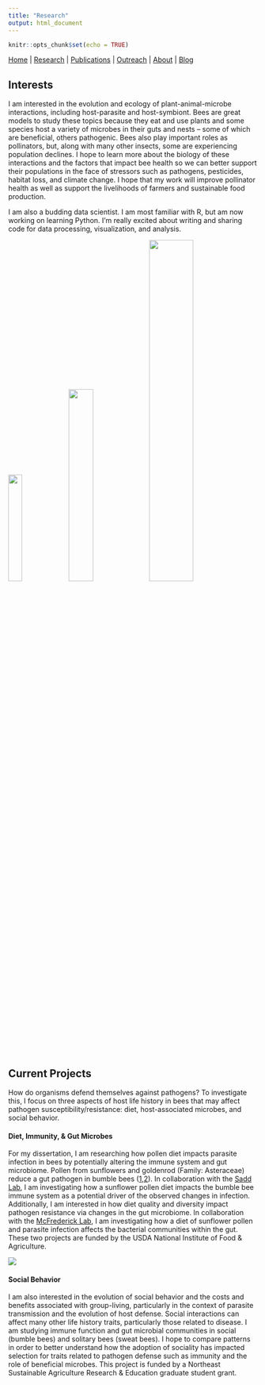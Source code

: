 ```yaml
---
title: "Research"
output: html_document
---
```


```r
knitr::opts_chunk$set(echo = TRUE)
```

[Home](index.html)  |  [Research](research.html)  |  [Publications](pubs.html)  |  [Outreach](outreach.html)  |  [About](about.html) | [Blog](blog.html)

## Interests

I am interested in the evolution and ecology of plant-animal-microbe interactions, including host-parasite and host-symbiont. Bees are great models to study these topics because they eat and use plants and some species host a variety of microbes in their guts and nests -- some of which are beneficial, others pathogenic. Bees also play important roles as pollinators, but, along with many other insects, some are experiencing population declines. I hope to learn more about the biology of these interactions and the factors that impact bee health so we can better support their populations in the face of stressors such as pathogens, pesticides, habitat loss, and climate change. I hope that my work will improve pollinator health as well as support the livelihoods of farmers and sustainable food production. 

I am also a budding data scientist. I am most familiar with R, but am now working on learning Python. I'm really excited about writing and sharing code for data processing, visualization, and analysis.

<img src="images/IMG_7741.JPG" width="23.5%"> <img src="images/IMG_6104.JPG" width="31.5%"> <img src="images/IMG_1530.JPG" width="42%">

## Current Projects

How do organisms defend themselves against pathogens? To investigate this, I focus on three aspects of host life history in bees that may affect pathogen susceptibility/resistance: diet, host-associated microbes, and social behavior.

#### Diet, Immunity, & Gut Microbes

For my dissertation, I am researching how pollen diet impacts parasite infection in bees by potentially altering the immune system and gut microbiome. Pollen from sunflowers and goldenrod (Family: Asteraceae) reduce a gut pathogen in bumble bees ([1](papers/Giacomini2018.pdf),[2](papers/locascio2019.pdf)). In collaboration with the [Sadd Lab](https://about.illinoisstate.edu/bmsadd/), I am investigating how a sunflower pollen diet impacts the bumble bee immune system as a potential driver of the observed changes in infection. Additionally, I am interested in how diet quality and diversity impact pathogen resistance via changes in the gut microbiome. In collaboration with the [McFrederick Lab](https://melittology.ucr.edu/), I am investigating how a diet of sunflower pollen and parasite infection affects the bacterial communities within the gut. These two projects are funded by the USDA National Institute of Food & Agriculture. 

<img src="images/IMG_12403JPG.JPG">

#### Social Behavior

I am also interested in the evolution of social behavior and the costs and benefits associated with group-living, particularly in the context of parasite transmission and the evolution of host defense. Social interactions can affect many other life history traits, particularly those related to disease. I am studying immune function and gut microbial communities in social (bumble bees) and solitary bees (sweat bees). I hope to compare patterns in order to better understand how the adoption of sociality has impacted selection for traits related to pathogen defense such as immunity and the role of beneficial microbes. This project is funded by a Northeast Sustainable Agriculture Research & Education graduate student grant. 
